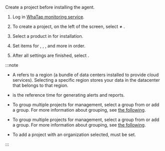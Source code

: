 Create a project before installing the agent.

1.  Log in [WhaTap monitoring service](https://service.whatap.io).

2.  To create a project, on the left of the screen, select **_+_** <Cmdname sid='BTN06696' className='uitext'/>.

3.  Select a product in <Cmdname sid="TTL07073" className="uitext" /> for installation.

4.  Set items for <Cmdname sid="project_name" className="uitext" />, <Cmdname sid="data_server_region" className="uitext" />, <Cmdname sid="project_time_zone" className="uitext" />, and more in order.

    <Xclude product='amazon-cloudwatch,amazon-ecs,azure,ncloud,oracle-cloud'>
    <ImgLang img='create-project-v2.png' desc=''/>
    </Xclude>

    <InDoc product='amazon-cloudwatch,amazon-ecs,azure,ncloud,oracle-cloud'>
    <ImgLang img='create-project-v2-cloud.png' desc=''/>
    </InDoc>

5.  After all settings are finished, select <Cmdname sid="creating_a_project" className="uitext" />.

:::note

-   A <Cmdname sid="data_server_region" className="uitext" /> refers to a region (a bundle of data centers installed to provide cloud services). Selecting a specific region stores your data in the datacenter that belongs to that region.

-   <Cmdname sid="project_time_zone" className="uitext" /> is the reference time for generating alerts and reports.

<InDoc product='quick-guide'>

-   To group multiple projects for management, select a group from <Cmdname sid="project_groups" className="uitext" /> or add a group. For more information about grouping, see [the following](project/group).

</InDoc>

<Xclude product='quick-guide'>

-   To group multiple projects for management, select a group from <Cmdname sid="project_groups" className="uitext" /> or add a group. For more information about grouping, see [the following](../project/group).

</Xclude>

-   To add a project with an organization selected, <Cmdname sid="group_of_organization" className="uitext" /> must be set.

:::
